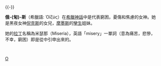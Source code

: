 {{noteTA
|G1=希臘神話
}}

{{unreferenced|time=2011-09-08T16:10:40+00:00}}{{-}}

'''俄-{匊}-斯'''（希臘語: Ὀϊζύς）在[[希臘神話|希臘神話]]中是代表窮困，憂傷和焦慮的女神。她是黑夜女神[[倪克斯|倪克斯]]的女兒，[[摩墨斯|摩墨斯]]的[[孿生|孿生]]姐妹。

她的[[拉丁|拉丁]]名稱為米瑟那（Miseria），英語「misery」一單詞（意為痛苦，悲慘，不幸，窮困）即是從中引申出來的。

<br>
{{Greek-deity-stub}}

[[Category:希臘女神|O]]